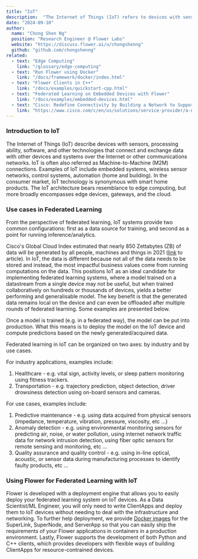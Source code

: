 ```yaml
---
title: "IoT"
description:  "The Internet of Things (IoT) refers to devices with sensors, software, and tech that connect and exchange data with other systems via the internet or communication networks."
date: "2024-09-10"
author:
  name: "Chong Shen Ng"
  position: "Research Engineer @ Flower Labs"
  website: "https://discuss.flower.ai/u/chongshenng"
  github: "github.com/chongshenng"
related: 
  - text: "Edge Computing"
    link: "/glossary/edge-computing"
  - text: "Run Flower using Docker"
    link: "/docs/framework/docker/index.html"
  - text: "Flower Clients in C++"
    link: "/docs/examples/quickstart-cpp.html"
  - text: "Federated Learning on Embedded Devices with Flower"
    link: "/docs/examples/embedded-devices.html"
  - text: "Cisco: Redefine Connectivity by Building a Network to Support the Internet of Things"
    link: "https://www.cisco.com/c/en/us/solutions/service-provider/a-network-to-support-iot.html"
---
```


### Introduction to IoT

The Internet of Things (IoT) describe devices with sensors, processing ability, software, and other technologies that connect and exchange data with other devices and systems over the Internet or other communications networks. IoT is often also referred as Machine-to-Machine (M2M) connections. Examples of IoT include embedded systems, wireless sensor networks, control systems, automation (home and building). In the consumer market, IoT technology is synonymous with smart home products. The IoT architecture bears resemblance to edge computing, but more broadly encompasses edge devices, gateways, and the cloud.

### Use cases in Federated Learning

From the perspective of federated learning, IoT systems provide two common configurations: first as a data source for training, and second as a point for running inference/analytics.

Cisco's Global Cloud Index estimated that nearly 850 Zettabytes (ZB) of data will be generated by all people, machines and things in 2021 ([link](https://www.cisco.com/c/en/us/solutions/service-provider/a-network-to-support-iot.html) to article). In IoT, the data is different because not all of the data needs to be stored and instead, the most impactful business values come from running computations on the data. This positions IoT as an ideal candidate for implementing federated learning systems, where a model trained on a datastream from a single device may not be useful, but when trained collaboratively on hundreds or thousands of devices, yields a better performing and generalisable model. The key benefit is that the generated data remains local on the device and can even be offloaded after multiple rounds of federated learning. Some examples are presented below.

Once a model is trained (e.g. in a federated way), the model can be put into production. What this means is to deploy the model on the IoT device and compute predictions based on the newly generated/acquired data. 

Federated learning in IoT can be organized on two axes: by industry and by use cases.

For industry applications, examples include:
1. Healthcare - e.g. vital sign, activity levels, or sleep pattern monitoring using fitness trackers.
2. Transportation - e.g. trajectory prediction, object detection, driver drowsiness detection using on-board sensors and cameras.

For use cases, examples include:
1. Predictive maintenance - e.g. using data acquired from physical sensors (impedance, temperature, vibration, pressure, viscosity, etc ...)
2. Anomaly detection - e.g. using environmental monitoring sensors for predicting air, noise, or water pollution, using internet network traffic data for network intrusion detection, using fiber optic sensors for remote sensing and monitoring, etc ...
3. Quality assurance and quality control - e.g. using in-line optical, acoustic, or sensor data during manufacturing processes to identify faulty products, etc ...

### Using Flower for Federated Learning with IoT

Flower is developed with a deployment engine that allows you to easily deploy your federated learning system on IoT devices. As a Data Scientist/ML Engineer, you will only need to write ClientApps and deploy them to IoT devices without needing to deal with the infrastructure and networking. To further help deployment, we provide [Docker images](https://hub.docker.com/u/flwr) for the SuperLink, SuperNode, and ServerApp so that you can easily ship the requirements of your Flower applications in containers in a production environment. Lastly, Flower supports the development of both Python and C++ clients, which provides developers with flexible ways of building ClientApps for resource-contrained devices.

